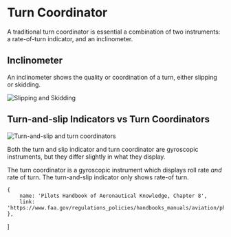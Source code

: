 

# Turn Coordinator

A traditional turn coordinator is essential a combination of two instruments: a
rate-of-turn indicator, and an inclinometer.

## Inclinometer

An inclinometer shows the quality or coordination of a turn, either slipping or
skidding.

![Slipping and Skidding](https://upload.wikimedia.org/wikipedia/commons/1/1b/Turn_coordinators-en.svg)

## Turn-and-slip Indicators vs Turn Coordinators

![Turn-and-slip and turn coordinators](https://upload.wikimedia.org/wikipedia/commons/0/0c/Turn_indicators.png)

Both the turn and slip indicator and turn coordinator are gyroscopic
instruments, but they differ slightly in what they display.

The turn coordinator is a gyroscopic instrument which displays roll rate _and_
rate of turn. The turn-and-slip indicator only shows rate-of turn.

    {
        name: 'Pilots Handbook of Aeronautical Knowledge, Chapter 8',
        link: 'https://www.faa.gov/regulations_policies/handbooks_manuals/aviation/phak/media/10_phak_ch8.pdf',
    },
]
